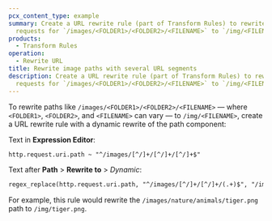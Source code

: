 ```yaml
---
pcx_content_type: example
summary: Create a URL rewrite rule (part of Transform Rules) to rewrite any
  requests for `/images/<FOLDER1>/<FOLDER2>/<FILENAME>` to `/img/<FILENAME>`.
products:
  - Transform Rules
operation:
  - Rewrite URL
title: Rewrite image paths with several URL segments
description: Create a URL rewrite rule (part of Transform Rules) to rewrite any
  requests for `/images/<FOLDER1>/<FOLDER2>/<FILENAME>` to `/img/<FILENAME>`.
---
```



To rewrite paths like `/images/<FOLDER1>/<FOLDER2>/<FILENAME>` — where `<FOLDER1>`, `<FOLDER2>`, and `<FILENAME>` can vary — to `/img/<FILENAME>`, create a URL rewrite rule with a dynamic rewrite of the path component:

<Example>

Text in **Expression Editor**:

```txt
http.request.uri.path ~ "^/images/[^/]+/[^/]+/[^/]+$"
```

Text after **Path** > **Rewrite to** > _Dynamic_:

```txt
regex_replace(http.request.uri.path, "^/images/[^/]+/[^/]+/(.+)$", "/img/${1}")
```

</Example>

For example, this rule would rewrite the `/images/nature/animals/tiger.png` path to `/img/tiger.png`.

